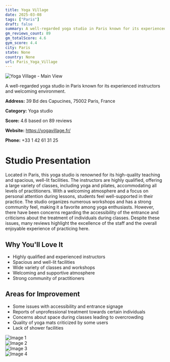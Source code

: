 ```yaml
---
title: Yoga Village
date: 2025-03-08
tags: ["Paris"]  
draft: false
summary: A well-regarded yoga studio in Paris known for its experienced instructors and welcoming environment.
gm_reviews_count: 89
gm_totalScore: 4.6
gym_score: 4.4
city: Paris
state: None
country: None
url: Paris_Yoga_Village
---
```


<div className="aspect-[16/9] relative my-8">
  <img 
    src="https://lh5.googleusercontent.com/p/AF1QipP-aPKKdkH0b5m2YK6rEOG9cL2atb3lC1ovRjeQ=w1920-h1080-k-no"
    alt="Yoga Village - Main View"
    className="object-cover absolute inset-0 w-full h-full rounded-lg"
  />
</div>

A well-regarded yoga studio in Paris known for its experienced instructors and welcoming environment.

**Address:** 39 Bd des Capucines, 75002 Paris, France

**Category:** Yoga studio

**Score:** 4.6 based on 89 reviews

**Website:** https://yogavillage.fr/

**Phone:** +33 1 42 61 31 25

# Studio Presentation

Located in Paris, this yoga studio is renowned for its high-quality teaching and spacious, well-lit facilities. The instructors are highly qualified, offering a large variety of classes, including yoga and pilates, accommodating all levels of practitioners. With a welcoming atmosphere and a focus on personal attention during lessons, students feel well-supported in their practice. The studio organizes numerous workshops and has a strong community feel, making it a favorite among yoga enthusiasts. However, there have been concerns regarding the accessibility of the entrance and criticisms about the treatment of individuals during classes. Despite these issues, many reviews highlight the excellence of the staff and the overall enjoyable experience of practicing here.

## Why You'll Love It

- Highly qualified and experienced instructors
- Spacious and well-lit facilities
- Wide variety of classes and workshops
- Welcoming and supportive atmosphere
- Strong community of practitioners

## Areas for Improvement

- Some issues with accessibility and entrance signage
- Reports of unprofessional treatment towards certain individuals
- Concerns about space during classes leading to overcrowding
- Quality of yoga mats criticized by some users
- Lack of shower facilities

<div className="grid grid-cols-1 xl:grid-cols-2 gap-4 my-8">
<div className="aspect-[4/3] relative"><img src="https://lh3.googleusercontent.com/p/AF1QipNF-_v03Ci6V7q0te1AMdpJRuWRVxXN9t_80QXx=w1920-h1080-k-no" alt="Image 1" className="object-cover absolute inset-0 w-full h-full rounded-lg" /></div>
<div className="aspect-[4/3] relative"><img src="https://lh5.googleusercontent.com/p/AF1QipMV2JK8uq8AFzcgDsfq02Sq0PL5RMowUkb4BP1P=w1920-h1080-k-no" alt="Image 2" className="object-cover absolute inset-0 w-full h-full rounded-lg" /></div>
<div className="aspect-[4/3] relative"><img src="https://lh5.googleusercontent.com/p/AF1QipNDtzWlCGEIbwtZqkVvh6KLsgZNEB10C8YXg0Po=w1920-h1080-k-no" alt="Image 3" className="object-cover absolute inset-0 w-full h-full rounded-lg" /></div>
<div className="aspect-[4/3] relative"><img src="https://lh5.googleusercontent.com/p/AF1QipMjKOM0espTPIQEzKPq3BgQ-B2wXxdszEF_G515=w1920-h1080-k-no" alt="Image 4" className="object-cover absolute inset-0 w-full h-full rounded-lg" /></div>
</div>
